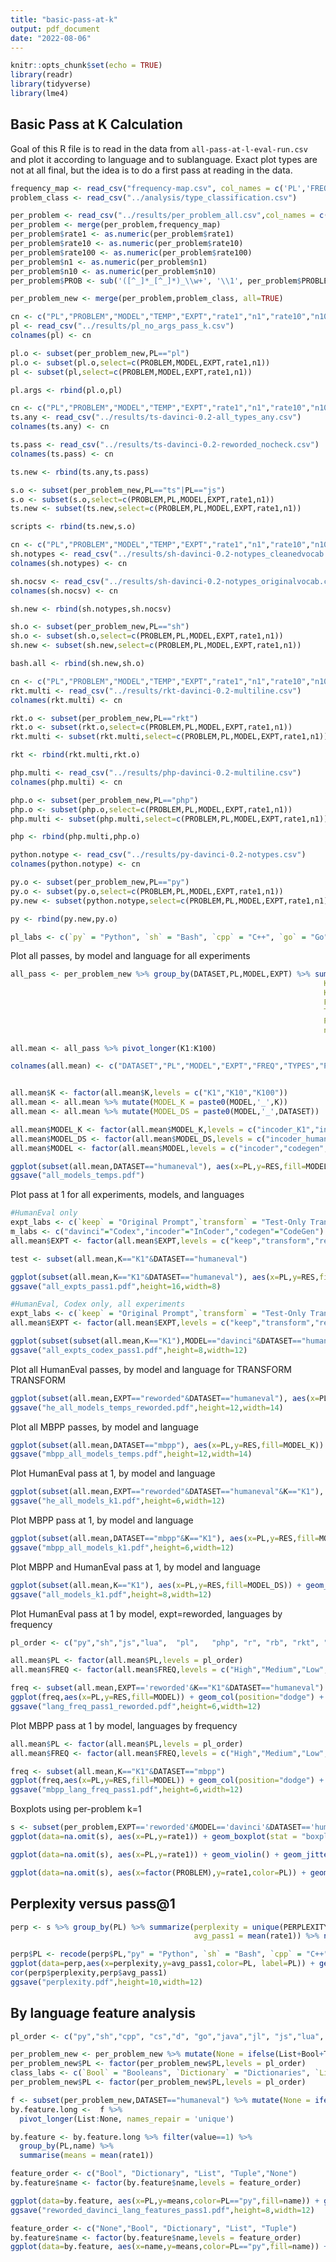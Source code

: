 ```yaml
---
title: "basic-pass-at-k"
output: pdf_document
date: "2022-08-06"
---
```


```r
knitr::opts_chunk$set(echo = TRUE)
library(readr)
library(tidyverse)
library(lme4)
```

## Basic Pass at K Calculation

Goal of this R file is to read in the data from ``all-pass-at-l-eval-run.csv``
and plot it according to language and to sublanguage. Exact plot types are 
not at all final, but the idea is to do a first pass at reading in the data.

```r
frequency_map <- read_csv("frequency-map.csv", col_names = c('PL','FREQ','TYPES',"PERPLEXITY"))
problem_class <- read_csv("../analysis/type_classification.csv")
```

```r
per_problem <- read_csv("../results/per_problem_all.csv",col_names = c("DATASET","PL","PROBLEM","MODEL","EXPT","rate1","n1","rate10","n10","rate100"))
per_problem <- merge(per_problem,frequency_map)
per_problem$rate1 <- as.numeric(per_problem$rate1)
per_problem$rate10 <- as.numeric(per_problem$rate10)
per_problem$rate100 <- as.numeric(per_problem$rate100)
per_problem$n1 <- as.numeric(per_problem$n1)
per_problem$n10 <- as.numeric(per_problem$n10)
per_problem$PROB <- sub('([^_]*_[^_]*)_\\w+', '\\1', per_problem$PROBLEM)
```

```r
per_problem_new <- merge(per_problem,problem_class, all=TRUE)
```

```r
cn <- c("PL","PROBLEM","MODEL","TEMP","EXPT","rate1","n1","rate10","n10","rate100")
pl <- read_csv("../results/pl_no_args_pass_k.csv")
colnames(pl) <- cn

pl.o <- subset(per_problem_new,PL=="pl")
pl.o <- subset(pl.o,select=c(PROBLEM,MODEL,EXPT,rate1,n1))
pl <- subset(pl,select=c(PROBLEM,MODEL,EXPT,rate1,n1))

pl.args <- rbind(pl.o,pl)
```

```r
cn <- c("PL","PROBLEM","MODEL","TEMP","EXPT","rate1","n1","rate10","n10","rate100")
ts.any <- read_csv("../results/ts-davinci-0.2-all_types_any.csv")
colnames(ts.any) <- cn

ts.pass <- read_csv("../results/ts-davinci-0.2-reworded_nocheck.csv")
colnames(ts.pass) <- cn

ts.new <- rbind(ts.any,ts.pass)

s.o <- subset(per_problem_new,PL=="ts"|PL=="js")
s.o <- subset(s.o,select=c(PROBLEM,PL,MODEL,EXPT,rate1,n1))
ts.new <- subset(ts.new,select=c(PROBLEM,PL,MODEL,EXPT,rate1,n1))

scripts <- rbind(ts.new,s.o)
```

```r
cn <- c("PL","PROBLEM","MODEL","TEMP","EXPT","rate1","n1","rate10","n10","rate100")
sh.notypes <- read_csv("../results/sh-davinci-0.2-notypes_cleanedvocab.csv")
colnames(sh.notypes) <- cn

sh.nocsv <- read_csv("../results/sh-davinci-0.2-notypes_originalvocab.csv")
colnames(sh.nocsv) <- cn

sh.new <- rbind(sh.notypes,sh.nocsv)

sh.o <- subset(per_problem_new,PL=="sh")
sh.o <- subset(sh.o,select=c(PROBLEM,PL,MODEL,EXPT,rate1,n1))
sh.new <- subset(sh.new,select=c(PROBLEM,PL,MODEL,EXPT,rate1,n1))

bash.all <- rbind(sh.new,sh.o)
```


```r
cn <- c("PL","PROBLEM","MODEL","TEMP","EXPT","rate1","n1","rate10","n10","rate100")
rkt.multi <- read_csv("../results/rkt-davinci-0.2-multiline.csv")
colnames(rkt.multi) <- cn

rkt.o <- subset(per_problem_new,PL=="rkt")
rkt.o <- subset(rkt.o,select=c(PROBLEM,PL,MODEL,EXPT,rate1,n1))
rkt.multi <- subset(rkt.multi,select=c(PROBLEM,PL,MODEL,EXPT,rate1,n1))

rkt <- rbind(rkt.multi,rkt.o)
```

```r
php.multi <- read_csv("../results/php-davinci-0.2-multiline.csv")
colnames(php.multi) <- cn

php.o <- subset(per_problem_new,PL=="php")
php.o <- subset(php.o,select=c(PROBLEM,PL,MODEL,EXPT,rate1,n1))
php.multi <- subset(php.multi,select=c(PROBLEM,PL,MODEL,EXPT,rate1,n1))

php <- rbind(php.multi,php.o)
```

```r
python.notype <- read_csv("../results/py-davinci-0.2-notypes.csv")
colnames(python.notype) <- cn

py.o <- subset(per_problem_new,PL=="py")
py.o <- subset(py.o,select=c(PROBLEM,PL,MODEL,EXPT,rate1,n1))
py.new <- subset(python.notype,select=c(PROBLEM,PL,MODEL,EXPT,rate1,n1))

py <- rbind(py.new,py.o)
```

```r
pl_labs <- c(`py` = "Python", `sh` = "Bash", `cpp` = "C++", `go` = "Go", `java` = "Java", `js` = "JavaScript", `pl` = "Perl", `r` = "R", `rs` = "Rust", `scala` = "Scala",`swift` = "Swift", `cs` = "C#", `php` = "PHP", `rb` = "Ruby",`d` = "D", `jl` = "Julia", `lua` = "Lua", `rkt` = "Racket", `ts` = "TypeScript")
```

Plot all passes, by model and language for all experiments

```r
all_pass <- per_problem_new %>% group_by(DATASET,PL,MODEL,EXPT) %>% summarize(K1 = mean(rate1),
                                                                      K10 = mean(rate10),
                                                                      K100 = mean(rate100),
                                                                      FREQ = unique(FREQ),
                                                                      TYPES = unique(TYPES),
                                                                      PERPLEXITY = unique(PERPLEXITY),
                                                                      nprob = n())
```

```r
all.mean <- all_pass %>% pivot_longer(K1:K100)

colnames(all.mean) <- c("DATASET","PL","MODEL","EXPT","FREQ","TYPES","PERPLEXITY","NPROB","K","RES")


all.mean$K <- factor(all.mean$K,levels = c("K1","K10","K100"))
all.mean <- all.mean %>% mutate(MODEL_K = paste0(MODEL,'_',K))
all.mean <- all.mean %>% mutate(MODEL_DS = paste0(MODEL,'_',DATASET))

all.mean$MODEL_K <- factor(all.mean$MODEL_K,levels = c("incoder_K1","incoder_K10","incoder_K100","codegen_K1","codegen_K10","codegen_K100","davinci_K1","davinci_K10","davinci_K100"))
all.mean$MODEL_DS <- factor(all.mean$MODEL_DS,levels = c("incoder_humaneval","incoder_mbpp","codegen_humaneval","codegen_mbpp","davinci_humaneval","davinci_mbpp"))
all.mean$MODEL <- factor(all.mean$MODEL,levels = c("incoder","codegen","davinci"))
```

```r
ggplot(subset(all.mean,DATASET=="humaneval"), aes(x=PL,y=RES,fill=MODEL_K)) + geom_col(position="dodge") + scale_x_discrete(name ="Language", labels=pl_labs)+ facet_wrap(~EXPT, nrow = 4) + scale_fill_manual(name = "Model", values=c("#FFB000", "#FE6100","#DC267F","green","navy","orange","#56B4E9","#0072B2","#000000"),labels=c('InCoder k=1', 'InCoder k=10','InCoder k=100','CodeGen k=1', 'CodeGen k=10','CodeGen k=100','Codex k=1', 'Codex k=10','Codex k=100')) + ylab("Average pass rate")+ theme(text=element_text(size=16))
ggsave("all_models_temps.pdf")
```

Plot pass at 1 for all experiments, models, and languages


```r
#HumanEval only
expt_labs <- c(`keep` = "Original Prompt",`transform` = "Test-Only Translation", `reworded` = "Full Translation",`remove` = "No Doctests")
m_labs <- c("davinci"="Codex","incoder"="InCoder","codegen"="CodeGen")
all.mean$EXPT <- factor(all.mean$EXPT,levels = c("keep","transform","reworded","remove"))

test <- subset(all.mean,K=="K1"&DATASET=="humaneval")

ggplot(subset(all.mean,K=="K1"&DATASET=="humaneval"), aes(x=PL,y=RES,fill=EXPT)) + geom_col(position="dodge") + scale_x_discrete(name ="Language", labels=pl_labs)+ facet_wrap(~MODEL, nrow = 3,labeller=as_labeller(m_labs)) + scale_fill_manual(name = "Experiment", values=c("#DC267F", "#FFB000","#0072B2","#56B4E9"), labels=expt_labs) + ylab("Average pass@1 rate")+ theme(text=element_text(size=20),axis.text.x = element_text(angle = 90, hjust=1),legend.position="bottom") +guides(fill=guide_legend(nrow=3,byrow=TRUE))
ggsave("all_expts_pass1.pdf",height=16,width=8)
```

```r
#HumanEval, Codex only, all experiments
expt_labs <- c(`keep` = "Original Prompt",`transform` = "Test-Only Translation", `reworded` = "Full Translation",`remove` = "No Doctests")
all.mean$EXPT <- factor(all.mean$EXPT,levels = c("keep","transform","reworded","remove"))

ggplot(subset(subset(all.mean,K=="K1"),MODEL=="davinci"&DATASET=="humaneval"), aes(x=PL,y=RES,fill=EXPT)) + geom_col(position="dodge") + scale_x_discrete(name ="Language", labels=pl_labs)+ facet_wrap(~MODEL, nrow = 2,labeller=as_labeller(m_labs)) + scale_fill_manual(name = "Experiment", values=c( "#FFB000","#DC267F","#56B4E9","#785EF0"), labels=expt_labs) + ylab("Average pass@1 rate")+ theme(text=element_text(size=20),axis.text.x = element_text(angle = 90, hjust=1),legend.position="bottom") +guides(fill=guide_legend(nrow=2,byrow=TRUE)) +ylim(0,0.6)
ggsave("all_expts_codex_pass1.pdf",height=8,width=12)
```

Plot all HumanEval passes, by model and language for TRANSFORM TRANSFORM

```r
ggplot(subset(all.mean,EXPT=="reworded"&DATASET=="humaneval"), aes(x=PL,y=RES,fill=MODEL_K)) + geom_col(position="dodge") + scale_x_discrete(name ="Language", labels=pl_labs) + scale_fill_manual(name = "Model", values=c("#f768a1","#DC267F","#980043","#FFB000","#fd8d3c","#fc4e2a","#56B4E9","#0072B2","#000000"),labels=c('InCoder k=1', 'InCoder k=10','InCoder k=100','CodeGen k=1','CodeGen k=10','CodeGen k=100','Codex k=1', 'Codex k=10','Codex k=100')) + ylab("Average pass rate")  + theme(text=element_text(size=18),axis.text.x = element_text(angle = 90, hjust=1),legend.position="bottom") +guides(fill=guide_legend(nrow=3,byrow=TRUE)) + facet_wrap(~MODEL, nrow = 3,labeller=as_labeller(m_labs))
ggsave("he_all_models_temps_reworded.pdf",height=12,width=14)
```

Plot all MBPP passes, by model and language

```r
ggplot(subset(all.mean,DATASET=="mbpp"), aes(x=PL,y=RES,fill=MODEL_K)) + geom_col(position="dodge") + scale_x_discrete(name ="Language", labels=pl_labs) + scale_fill_manual(name = "Model", values=c("#f768a1","#DC267F","#980043","#FFB000","#fd8d3c","#fc4e2a","#56B4E9","#0072B2","#000000"),labels=c('InCoder k=1', 'InCoder k=10','InCoder k=100','CodeGen k=1','CodeGen k=10','CodeGen k=100','Codex k=1', 'Codex k=10','Codex k=100')) + ylab("Average pass rate")  + theme(text=element_text(size=18),axis.text.x = element_text(angle = 90, hjust=1),legend.position="bottom") +guides(fill=guide_legend(nrow=3,byrow=TRUE)) + facet_wrap(~MODEL, nrow = 3,labeller=as_labeller(m_labs))
ggsave("mbpp_all_models_temps.pdf",height=12,width=14)
```

Plot HumanEval pass at 1, by model and language

```r
ggplot(subset(all.mean,EXPT=="reworded"&DATASET=="humaneval"&K=="K1"), aes(x=PL,y=RES,fill=MODEL_K)) + geom_col(position="dodge") + scale_x_discrete(name ="Language", labels=pl_labs) +ylim(0,0.8) + scale_fill_manual(name = "Model", values=c("#f768a1","#FFB000","#56B4E9"),labels=c('InCoder k=1', 'CodeGen k=1','Codex k=1')) + ylab("Average pass rate")  + theme(text=element_text(size=18),axis.text.x = element_text(angle = 90, hjust=1),legend.position="bottom")
ggsave("he_all_models_k1.pdf",height=6,width=12)
```

Plot MBPP pass at 1, by model and language

```r
ggplot(subset(all.mean,DATASET=="mbpp"&K=="K1"), aes(x=PL,y=RES,fill=MODEL_K)) + geom_col(position="dodge") +ylim(0,0.8)+ scale_x_discrete(name ="Language", labels=pl_labs) + scale_fill_manual(name = "Model", values=c("#DC267F","#fd8d3c","#0072B2"),labels=c('InCoder k=1', 'CodeGen k=1','Codex k=1')) + ylab("Average pass rate")  + theme(text=element_text(size=18),axis.text.x = element_text(angle = 90, hjust=1),legend.position="bottom")
ggsave("mbpp_all_models_k1.pdf",height=6,width=12)
```

Plot MBPP and HumanEval pass at 1, by model and language

```r
ggplot(subset(all.mean,K=="K1"), aes(x=PL,y=RES,fill=MODEL_DS)) + geom_col(position="dodge") +ylim(0,0.8)+ scale_x_discrete(name ="Language", labels=pl_labs) + scale_fill_manual(name = "Expt.", values=c("#f768a1","#DC267F","#FFB000","#fd8d3c","#56B4E9","#0072B2"),labels=c('InCoder HE','InCoder MBPP', 'CodeGen HE','CodeGen MBPP','Codex HE','Codex MBPP')) + ylab("Average pass rate")  + theme(text=element_text(size=18),axis.text.x = element_text(angle = 90, hjust=1),legend.position="bottom") +guides(fill=guide_legend(nrow=3,byrow=TRUE))
ggsave("all_models_k1.pdf",height=8,width=12)
```


Plot HumanEval pass at 1 by model, expt=reworded, languages by frequency
 
```r
pl_order <- c("py","sh","js","lua",  "pl",   "php", "r", "rb", "rkt", "cpp", "cs","d", "go","java","jl", "rs", "scala","swift","ts")

all.mean$PL <- factor(all.mean$PL,levels = pl_order)
all.mean$FREQ <- factor(all.mean$FREQ,levels = c("High","Medium","Low","Niche"))

freq <- subset(all.mean,EXPT=='reworded'&K=="K1"&DATASET=="humaneval")
ggplot(freq,aes(x=PL,y=RES,fill=MODEL)) + geom_col(position="dodge") + scale_x_discrete(name ="Language", labels=pl_labs)+ facet_wrap(~FREQ, nrow = 1,scales = "free_x") + ylab("Pass@1 rates") + theme(text=element_text(size=18),legend.position="bottom",axis.text.x = element_text(angle = 90, hjust=1)) + scale_fill_manual(name = "Model", values=c("#f768a1","#FFB000","#56B4E9"),labels=c('InCoder','CodeGen','Codex'))  +guides(fill=guide_legend(nrow=1,byrow=TRUE)) + geom_vline(data=filter(freq,FREQ=="Niche"),size=1,aes(xintercept=3.5),linetype="dotted") + geom_vline(data=filter(freq,FREQ!="Niche"),size=1,aes(xintercept=2.5),linetype="dotted") +ylim(0,0.8)
ggsave("lang_freq_pass1_reworded.pdf",height=6,width=12)
```

Plot MBPP pass at 1 by model, languages by frequency
 
```r
all.mean$PL <- factor(all.mean$PL,levels = pl_order)
all.mean$FREQ <- factor(all.mean$FREQ,levels = c("High","Medium","Low","Niche"))

freq <- subset(all.mean,K=="K1"&DATASET=="mbpp")
ggplot(freq,aes(x=PL,y=RES,fill=MODEL)) + geom_col(position="dodge") + scale_x_discrete(name ="Language", labels=pl_labs)+ facet_wrap(~FREQ, nrow = 1,scales = "free_x") + ylab("Pass@1 rates") + theme(text=element_text(size=18),legend.position="bottom",axis.text.x = element_text(angle = 90, hjust=1)) + scale_fill_manual(name = "Model", values=c("#DC267F","#fd8d3c","#0072B2"),labels=c('InCoder','CodeGen','Codex'))  +guides(fill=guide_legend(nrow=1,byrow=TRUE)) + geom_vline(data=filter(freq,FREQ=="Niche"),size=1,aes(xintercept=3.5),linetype="dotted") + geom_vline(data=filter(freq,FREQ!="Niche"),size=1,aes(xintercept=2.5),linetype="dotted") +ylim(0,0.8)
ggsave("mbpp_lang_freq_pass1.pdf",height=6,width=12)
```

Boxplots using per-problem k=1

```r
s <- subset(per_problem,EXPT=='reworded'&MODEL=='davinci'&DATASET=='humaneval')
ggplot(data=na.omit(s), aes(x=PL,y=rate1)) + geom_boxplot(stat = "boxplot",outlier.fill = NULL, outlier.shape = 19, outlier.size = 1.5) 
```

```r
ggplot(data=na.omit(s), aes(x=PL,y=rate1)) + geom_violin() + geom_jitter(height = 0, width = 0.1)
```


```r
ggplot(data=na.omit(s), aes(x=factor(PROBLEM),y=rate1,color=PL)) + geom_jitter(height = 0, width = 0.1)
```

## Perplexity versus pass@1

```r
perp <- s %>% group_by(PL) %>% summarize(perplexity = unique(PERPLEXITY),
                                         avg_pass1 = mean(rate1)) %>% na.omit()

perp$PL <- recode(perp$PL,"py" = "Python", `sh` = "Bash", `cpp` = "C++", `go` = "Go", `java` = "Java", `js` = "JavaScript", `pl` = "Perl", `r` = "R", `rs` = "Rust", `scala` = "Scala",`swift` = "Swift", `cs` = "C#", `php` = "PHP", `rb` = "Ruby",`d` = "D", `jl` = "Julia", `lua` = "Lua", `rkt` = "Racket", `ts` = "TypeScript")
ggplot(data=perp,aes(x=perplexity,y=avg_pass1,color=PL, label=PL)) + geom_point(size=15,alpha=0.5) + geom_text(color="black",size=5,fontface="bold") + ylim(0, 0.55) + xlim(1.37, 2.45) + ylab("Pass@1 rates") + xlab("Perplexity") + theme(text=element_text(size=32),axis.text.x = element_text(angle = 90, hjust=1),legend.position="bottom") +guides(color=guide_legend(nrow=3,byrow=TRUE))
cor(perp$perplexity,perp$avg_pass1) 
ggsave("perplexity.pdf",height=10,width=12)
```


## By language feature analysis

```r
pl_order <- c("py","sh","cpp", "cs","d", "go","java","jl", "js","lua",  "pl",   "php", "r", "rb", "rkt", "rs", "scala","swift","ts")

per_problem_new <- per_problem_new %>% mutate(None = ifelse(List+Bool+Tuple+Dictionary==0,1,0))
per_problem_new$PL <- factor(per_problem_new$PL,levels = pl_order)
class_labs <- c(`Bool` = "Booleans", `Dictionary` = "Dictionaries", `List` = "Lists",`Tuple` = "Tuples",`None` = "Basic Types Only")
per_problem_new$PL <- factor(per_problem_new$PL,levels = pl_order)
```

```r
f <- subset(per_problem_new,DATASET=="humaneval") %>% mutate(None = ifelse(Bool+Tuple+Dictionary+List==0,1,0))
by.feature.long <-  f %>% 
  pivot_longer(List:None, names_repair = 'unique') 

by.feature <- by.feature.long %>% filter(value==1) %>%
  group_by(PL,name) %>% 
  summarise(means = mean(rate1))

feature_order <- c("Bool", "Dictionary", "List", "Tuple","None")
by.feature$name <- factor(by.feature$name,levels = feature_order)
```

```r
ggplot(data=by.feature, aes(x=PL,y=means,color=PL=="py",fill=name)) + geom_col(position="dodge", show.legend = FALSE) + facet_wrap(~name, nrow = 6,labeller=as_labeller(class_labs)) + scale_x_discrete(name ="Language", labels=pl_labs)+ ylab("Average pass@1 rate")  + theme(text=element_text(size=16),axis.text.x = element_text(angle = 90, hjust=1)) +  scale_color_manual(name = "Python", values=c("white","black")) + scale_fill_manual(name="",values=c("#648FFF","#DC267F","#785EF0","#FE6100","#FFB000"))
ggsave("reworded_davinci_lang_features_pass1.pdf",height=8,width=12)
```

```r
feature_order <- c("None","Bool", "Dictionary", "List", "Tuple")
by.feature$name <- factor(by.feature$name,levels = feature_order)
ggplot(data=by.feature, aes(x=name,y=means,color=PL=="py",fill=name)) + geom_col(position="dodge", show.legend = FALSE) + facet_wrap(~PL,labeller=as_labeller(pl_labs)) + scale_x_discrete(name ="Language", labels=pl_labs)+ ylab("Average pass@1 rate")  + theme(text=element_text(size=16),axis.text.x = element_text(angle = 90, hjust=1)) +  scale_color_manual(name = "Python", values=c("white","black")) +  geom_vline(xintercept=c(0,1.5),linetype="dotted")
```
